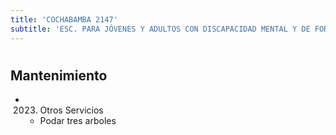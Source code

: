 ```yaml
---
title: 'COCHABAMBA 2147'
subtitle: 'ESC. PARA JÓVENES Y ADULTOS CON DISCAPACIDAD MENTAL Y DE FORMACIÓN INTEGRAL N° 22 P B PALACIOS ALMAFUERTE [A:CR]'
---
```


#


## Mantenimiento

*  (2023) Otros Servicios 
    + Podar tres arboles



